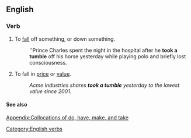 ==English==

===Verb===
{{en-verb|inf=to [[take]] a [[tumble]]|takes a tumble|taking a tumble|took a tumble|taken a tumble}}

# To [[fall]] off something, or down something.
#: ''Prince Charles spent the night in the hospital after he '''took a tumble''' off his horse yesterday while playing polo and briefly lost consciousness.
# {{idiom}} To fall in [[price]] or [[value]].
#: ''Acme Industries shares '''took a tumble''' yesterday to the lowest value since 2001.''

====See also====
[[Appendix:Collocations of do, have, make, and take]]

[[Category:English verbs]]